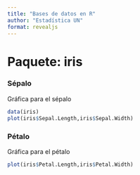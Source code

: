 ```yaml
---
title: "Bases de datos en R"
author: "Estadística UN"
format: revealjs
---
```


# Paquete: iris {background-color="khaki"}

::: {.panel-tabset}

### Sépalo 

Gráfica para el sépalo

``` r
data(iris)
plot(iris$Sepal.Length,iris$Sepal.Width)
```

### Pétalo

Gráfica para el pétalo

``` r
plot(iris$Petal.Length,iris$Petal.Width)
```

:::